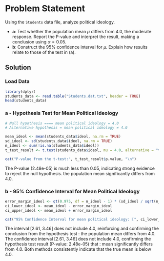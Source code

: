 # Problem Statement

Using the `Students` data file, analyze political ideology.

-   **a**: Test whether the population mean $\mu$ differs from 4.0, the moderate response. Report the P-value and interpret the result, making a conclusion using $\alpha = 0.05$.
-   **b**: Construct the 95% confidence interval for $\mu$. Explain how results relate to those of the test in (a).

## Solution

### Load Data

```r
library(dplyr)
students_data <- read.table("Students.dat.txt", header = TRUE)
head(students_data)
```

### a - Hypothesis Test for Mean Political Ideology

```r
# Null hypothesis ==== mean political ideology = 4.0
# Alternative hypothesis = mean political ideology ≠ 4.0

mean_ideol <- mean(students_data$ideol, na.rm = TRUE)
sd_ideol <- sd(students_data$ideol, na.rm = TRUE)
n_ideol <- sum(!is.na(students_data$ideol))
t_test_result <- t.test(students_data$ideol, mu = 4.0, alternative = "two.sided")

cat("P-value from the t-test:", t_test_result$p.value, "\n")
```

The P-value (2.48e-05) is much less than 0.05, indicating strong evidence to reject the null hypothesis. the population mean significantly differs from 4.0.

### b - 95% Confidence Interval for Mean Political Ideology

```r
error_margin_ideol <- qt(0.975, df = n_ideol - 1) * (sd_ideol / sqrt(n_ideol))
ci_lower_ideol <- mean_ideol - error_margin_ideol
ci_upper_ideol <- mean_ideol + error_margin_ideol

cat("95% Confidence Interval for mean political ideology: [", ci_lower_ideol, ",", ci_upper_ideol, "]\n")
```

The interval [2.61, 3.46] does not include 4.0, reinforcing and confirming the conclusion from the hypothesis test : the population mean differs from 4.0. The confidence interval [2.61, 3.46] does not include 4.0, confirming the hypothesis test result (P-value: 2.48e-05) that : mean significantly differs from 4.0. Both methods consistently indicate that the true mean is below 4.0.
